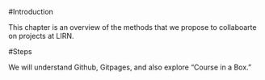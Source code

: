 #Introduction

This chapter is an overview of the methods that
we propose to collaboarte on projects at LIRN. 

#Steps

We will understand Github, Gitpages, and also explore "Course in a Box."
